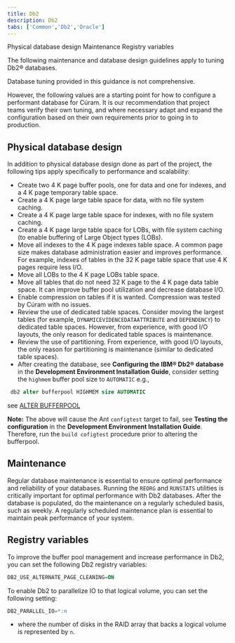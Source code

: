 ```yaml
---
title: Db2
description: Db2
tabs: ['Common','Db2','Oracle']
---
```


<AnchorLinks small>
  <AnchorLink>Physical database design</AnchorLink>
  <AnchorLink>Maintenance</AnchorLink>
  <AnchorLink>Registry variables</AnchorLink>
</AnchorLinks>

The following maintenance and database design guidelines apply to tuning Db2® databases.

<InlineNotification kind="warning">

Database tuning provided in this guidance is not comprehensive.

However, the following values are a starting point for how to configure a performant database for Cúram.
It is our recommendation that project teams verify their own tuning, and where necessary adapt and expand the configuration based on their own requirements prior to going in to production.

</InlineNotification>

## Physical database design

In addition to physical database design done as part of the project, the following tips apply specifically to performance and scalability:

* Create two 4 K page buffer pools, one for data and one for indexes, and a 4 K page temporary table space.
* Create a 4 K page large table space for data, with no file system caching.
* Create a 4 K page large table space for indexes, with no file system caching.
* Create a 4 K page large table space for LOBs, with file system caching (to enable buffering of Large Object types (LOBs).
* Move all indexes to the 4 K page indexes table space. A common page size makes database administration easier and improves performance. For example, indexes of tables in the 32 K page table space that use 4 K pages require less I/O.
* Move all LOBs to the 4 K page LOBs table space.
* Move all tables that do not need 32 K page to the 4 K page data table space. It can improve buffer pool utilization and decrease database I/O.
* Enable compression on tables if it is wanted. Compression was tested by Cúram with no issues.
* Review the use of dedicated table spaces. Consider moving the largest tables (for example, `DYNAMICEVIDENCEDATAATTRIBUTE` and `DEPENDENCY`) to dedicated table spaces. However, from experience, with good I/O layouts, the only reason for dedicated table spaces is maintenance.
* Review the use of partitioning. From experience, with good I/O layouts, the only reason for partitioning is maintenance (similar to dedicated table spaces).
* After creating the database, see **Configuring the IBM® Db2® database** in the **Development Environment Installation Guide**, consider setting the `highmem` buffer pool size to `AUTOMATIC` e.g.,

 ```sql
  db2 alter bufferpool HIGHMEM size AUTOMATIC
 ```

  see [ALTER BUFFERPOOL](https://www.ibm.com/support/producthub/db2/docs/content/SSEPGG_11.5.0/com.ibm.db2.luw.sql.ref.doc/doc/r0000885.html)

 <InlineNotification kind="warning">

  **Note:** The above will cause the Ant `configtest` target to fail, see **Testing the configuration** in the **Development Environment Installation Guide**. Therefore, run the `build cofigtest` procedure prior to altering the bufferpool.

 </InlineNotification>

## Maintenance

Regular database maintenance is essential to ensure optimal performance and reliability of your databases.
Running the `REORG` and `RUNSTATS` utilities is critically important for optimal performance with Db2 databases.
After the database is populated, do the maintenance on a regularly scheduled basis, such as weekly.
A regularly scheduled maintenance plan is essential to maintain peak performance of your system.

## Registry variables

To improve the buffer pool management and increase performance in Db2, you can set the following Db2 registry variables:

```sql
DB2_USE_ALTERNATE_PAGE_CLEANING=ON
```

To enable Db2 to parallelize IO to that logical volume, you can set the following setting:

```sql
DB2_PARALLEL_IO=*:n
```

* where the number of disks in the RAID array that backs a logical volume is represented by `n`.
